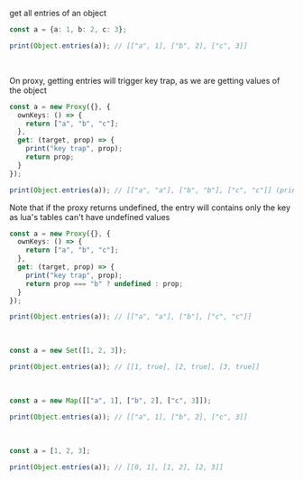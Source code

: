 get all entries of an object

```ts
const a = {a: 1, b: 2, c: 3};

print(Object.entries(a)); // [["a", 1], ["b", 2], ["c", 3]]
```

<br/>

On proxy, getting entries will trigger key trap, as we are getting values of the object
```ts
const a = new Proxy({}, {
  ownKeys: () => {
    return ["a", "b", "c"];
  },
  get: (target, prop) => {
    print("key trap", prop);
    return prop;
  }
});

print(Object.entries(a)); // [["a", "a"], ["b", "b"], ["c", "c"]] (prints "key trap a", "key trap b", "key trap c")
```

Note that if the proxy returns undefined, the entry will contains only the key as lua's tables can't have undefined values

```ts
const a = new Proxy({}, {
  ownKeys: () => {
    return ["a", "b", "c"];
  },
  get: (target, prop) => {
    print("key trap", prop);
    return prop === "b" ? undefined : prop;
  }
});

print(Object.entries(a)); // [["a", "a"], ["b"], ["c", "c"]]
```

<br/>

```ts
const a = new Set([1, 2, 3]);

print(Object.entries(a)); // [[1, true], [2, true], [3, true]]
```

<br/>

```ts
const a = new Map([["a", 1], ["b", 2], ["c", 3]]);

print(Object.entries(a)); // [["a", 1], ["b", 2], ["c", 3]]
```

<br/>

```ts
const a = [1, 2, 3];

print(Object.entries(a)); // [[0, 1], [1, 2], [2, 3]]
```